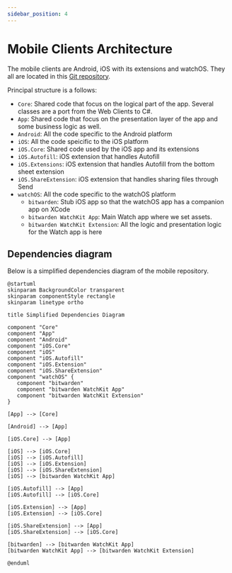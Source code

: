 ```yaml
---
sidebar_position: 4
---
```


# Mobile Clients Architecture

The mobile clients are Android, iOS with its extensions and watchOS. They all are located in this
[Git repository](https://github.com/bitwarden/mobile).

Principal structure is a follows:

- `Core`: Shared code that focus on the logical part of the app. Several classes are a port from the
  Web Clients to C#.
- `App`: Shared code that focus on the presentation layer of the app and some business logic as
  well.
- `Android`: All the code specific to the Android platform
- `iOS`: All the code speicific to the iOS platform
- `iOS.Core`: Shared code used by the iOS app and its extensions
- `iOS.Autofill`: iOS extension that handles Autofill
- `iOS.Extensions`: iOS extension that handles Autofill from the bottom sheet extension
- `iOS.ShareExtension`: iOS extension that handles sharing files through Send
- `watchOS`: All the code specific to the watchOS platform
  - `bitwarden`: Stub iOS app so that the watchOS app has a companion app on XCode
  - `bitwarden WatchKit App`: Main Watch app where we set assets.
  - `bitwarden WatchKit Extension`: All the logic and presentation logic for the Watch app is here

## Dependencies diagram

Below is a simplified dependencies diagram of the mobile repository.

```kroki type=plantuml
@startuml
skinparam BackgroundColor transparent
skinparam componentStyle rectangle
skinparam linetype ortho

title Simplified Dependencies Diagram

component "Core"
component "App"
component "Android"
component "iOS.Core"
component "iOS"
component "iOS.Autofill"
component "iOS.Extension"
component "iOS.ShareExtension"
component "watchOS" {
   component "bitwarden"
   component "bitwarden WatchKit App"
   component "bitwarden WatchKit Extension"
}

[App] --> [Core]

[Android] --> [App]

[iOS.Core] --> [App]

[iOS] --> [iOS.Core]
[iOS] --> [iOS.Autofill]
[iOS] --> [iOS.Extension]
[iOS] --> [iOS.ShareExtension]
[iOS] --> [bitwarden WatchKit App]

[iOS.Autofill] --> [App]
[iOS.Autofill] --> [iOS.Core]

[iOS.Extension] --> [App]
[iOS.Extension] --> [iOS.Core]

[iOS.ShareExtension] --> [App]
[iOS.ShareExtension] --> [iOS.Core]

[bitwarden] --> [bitwarden WatchKit App]
[bitwarden WatchKit App] --> [bitwarden WatchKit Extension]

@enduml
```
